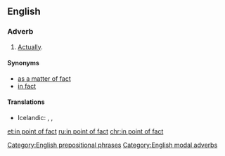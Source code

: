 ==English==

===Adverb===
{{en-adv|head=[[in point]] [[of]] [[fact]]|-}}

# {{label|en|modal}} [[actually|Actually]].

====Synonyms====
* [[as a matter of fact]]
* [[in fact]]

====Translations====
{{trans-top|actually}}
* Icelandic: {{t|is|satt að segja}}, {{t|is|í sannleika sagt}}, {{t|is|í raun og veru}}
{{trans-mid}}
{{trans-bottom}}

[[Category:English prepositional phrases]]
[[Category:English modal adverbs]]

[[et:in point of fact]]
[[ru:in point of fact]]
[[chr:in point of fact]]